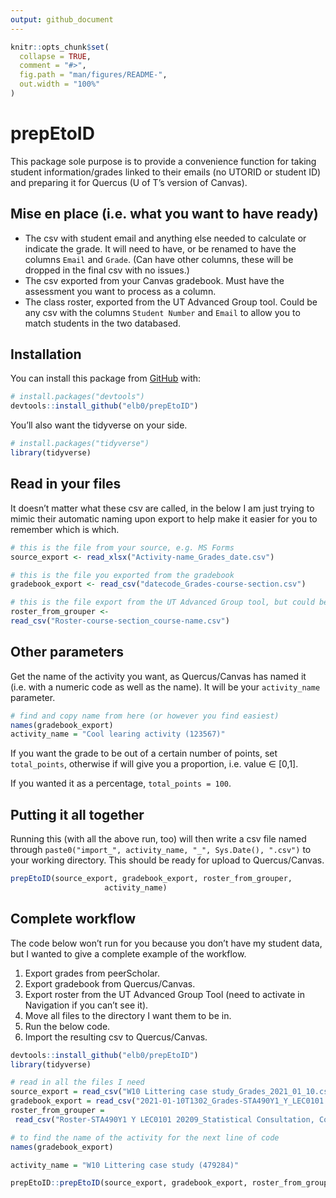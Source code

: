 ```yaml
---
output: github_document
---
```


<!-- README.md is generated from README.Rmd. Please edit that file -->

```r
knitr::opts_chunk$set(
  collapse = TRUE,
  comment = "#>",
  fig.path = "man/figures/README-",
  out.width = "100%"
) 
```

# prepEtoID

This package sole purpose is to provide a convenience function for taking student information/grades linked to their emails (no UTORID or student ID) and preparing it for Quercus (U of T's version of Canvas).

## Mise en place (i.e. what you want to have ready)

- The csv with student email and anything else needed to calculate or indicate the grade. It will need to have, or be renamed to have the columns `Email` and `Grade`. (Can have other columns, these will be dropped in the final csv with no issues.)
- The csv exported from your Canvas gradebook. Must have the assessment you want to process as a column.
- The class roster, exported from the UT Advanced Group tool. Could be any csv with the columns `Student Number` and `Email` to allow you to match students in the two databased.

## Installation

You can install this package from [GitHub](https://github.com/) with:

``` r
# install.packages("devtools")
devtools::install_github("elb0/prepEtoID")
```

You'll also want the tidyverse on your side.

``` r
# install.packages("tidyverse")
library(tidyverse)
```

## Read in your files

It doesn't matter what these csv are called, in the below I am just trying to mimic their automatic naming upon export to help make it easier for you to remember which is which.

```r
# this is the file from your source, e.g. MS Forms
source_export <- read_xlsx("Activity-name_Grades_date.csv") 

# this is the file you exported from the gradebook
gradebook_export <- read_csv("datecode_Grades-course-section.csv") 

# this is the file export from the UT Advanced Group tool, but could be any file with the colums "Student Number" and "Email"
roster_from_grouper <- 
read_csv("Roster-course-section_course-name.csv") 
```

## Other parameters

Get the name of the activity you want, as Quercus/Canvas has named it (i.e. with a numeric code as well as the name). It will be your `activity_name` parameter.

``` r
# find and copy name from here (or however you find easiest)
names(gradebook_export)
activity_name = "Cool learing activity (123567)"
````

If you want the grade to be out of a certain number of points, set `total_points`, otherwise if will give you a proportion, i.e. value $\in$ [0,1].

If you wanted it as a percentage, `total_points = 100`.

## Putting it all together


Running this (with all the above run, too) will then write a csv file named through `paste0("import_", activity_name, "_", Sys.Date(), ".csv")` to your working directory. This should be ready for upload to Quercus/Canvas.

``` r
prepEtoID(source_export, gradebook_export, roster_from_grouper,
                     activity_name)
```

## Complete workflow
The code below won't run for you because you don't have my student data, but I wanted to give a complete example of the workflow.

1. Export grades from peerScholar.
2. Export gradebook from Quercus/Canvas.
3. Export roster from the UT Advanced Group Tool (need to activate in Navigation if you can't see it).
4. Move all files to the directory I want them to be in.
5. Run the below code.
6. Import the resulting csv to Quercus/Canvas.

``` r
devtools::install_github("elb0/prepEtoID")
library(tidyverse)

# read in all the files I need
source_export = read_csv("W10 Littering case study_Grades_2021_01_10.csv")
gradebook_export = read_csv("2021-01-10T1302_Grades-STA490Y1_Y_LEC0101.csv")
roster_from_grouper =
 read_csv("Roster-STA490Y1 Y LEC0101 20209_Statistical Consultation, Communication, and Collaboration (formerly STA490H1).csv")

# to find the name of the activity for the next line of code
names(gradebook_export)

activity_name = "W10 Littering case study (479284)"

prepEtoID::prepEtoID(source_export, gradebook_export, roster_from_grouper, activity_name)
```
